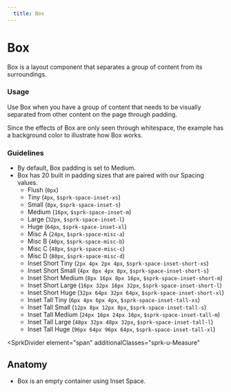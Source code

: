 ```yaml
---
  title: Box
---
```


# Box

Box is a layout component that
separates a group of content
from its surroundings.

<ComponentPreview
  componentName="box--default-box"
  hasHTML
/>

### Usage

Use Box when you have a group of content that
needs to be visually separated from other
content on the page through padding.

Since the effects of Box are only seen through
whitespace, the example has a background
color to illustrate how Box works.

### Guidelines

- By default, Box padding is set to Medium.
- Box has 20 built in padding sizes that are paired with our Spacing values.
  - Flush (`0px`)
  - Tiny (`4px`, `$sprk-space-inset-xs`)
  - Small (`8px`, `$sprk-space-inset-s`)
  - Medium (`16px`, `$sprk-space-inset-m`)
  - Large (`32px`, `$sprk-space-inset-l`)
  - Huge (`64px`, `$sprk-space-inset-xl`)
  - Misc A (`24px`, `$sprk-space-misc-a`)
  - Misc B (`40px`, `$sprk-space-misc-b`)
  - Misc C (`48px`, `$sprk-space-misc-c`)
  - Misc D (`80px`, `$sprk-space-misc-d`)
  - Inset Short Tiny (`2px 4px 2px 4px`, `$sprk-space-inset-short-xs`)
  - Inset Short Small (`4px 8px 4px 8px`, `$sprk-space-inset-short-s`)
  - Inset Short Medium (`8px 16px 8px 16px`, `$sprk-space-inset-short-m`)
  - Inset Short Large (`16px 32px 16px 32px`, `$sprk-space-inset-short-l`)
  - Inset Short Huge (`32px 64px 32px 64px`, `$sprk-space-inset-short-xl`)
  - Inset Tall Tiny (`6px 4px 6px 4px`, `$sprk-space-inset-tall-xs`)
  - Inset Tall Small (`12px 8px 12px 8px`, `$sprk-space-inset-tall-s`)
  - Inset Tall Medium (`24px 16px 24px 16px`, `$sprk-space-inset-tall-m`)
  - Inset Tall Large (`48px 32px 48px 32px`, `$sprk-space-inset-tall-l`)
  - Inset Tall Huge (`96px 64px 96px 64px`, `$sprk-space-inset-tall-xl`)

<SprkDivider
 element="span"
 additionalClasses="sprk-u-Measure"
></SprkDivider>

## Anatomy

- Box is an empty container using Inset Space.